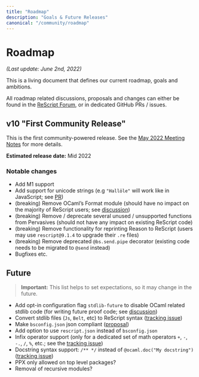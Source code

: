 ```yaml
---
title: "Roadmap"
description: "Goals & Future Releases"
canonical: "/community/roadmap"
---
```


# Roadmap

*(Last update: June 2nd, 2022)*

This is a living document that defines our current roadmap, goals and ambitions.

All roadmap related discussions, proposals and changes can either be found in the [ReScript Forum](https://forum.rescript-lang.org), or in dedicated GitHub PRs / issues.

## v10 "First Community Release"

This is the first community-powered release. See the [May 2022 Meeting Notes](https://forum.rescript-lang.org/t/community-meeting-may-2022/3280) for more details.

**Estimated release date:** Mid 2022

### Notable changes
- Add M1 support
- Add support for unicode strings (e.g `"Hallöle"` will work like in JavaScript; see [PR](https://github.com/rescript-lang/syntax/pull/433))
- (breaking) Remove OCaml’s Format module (should have no impact on the majority of ReScript users; see [discussion](https://forum.rescript-lang.org/t/what-stable-type-system-features-we-are-going-to-preserve-from-ocaml/1251))
- (breaking) Remove / deprecate several unused / unsupported functions from Pervasives (should not have any impact on existing ReScript code)
- (breaking) Remove functionality for reprinting Reason to ReScript (users may use `rescript@9.1.4` to upgrade their `.re` files)
- (breaking) Remove deprecated `@bs.send.pipe` decorator (existing code needs to be migrated to `@send` instead)
- Bugfixes etc.

## Future

> **Important:** This list helps to set expectations, so it may change in the future.

- Add opt-in configuration flag `stdlib-future` to disable OCaml related stdlib code (for writing future proof code; see [discussion](https://forum.rescript-lang.org/t/roles-for-belt-js-and-pervasives-in-rescript/1683))
- Convert stdlib files (`Js`, `Belt`, etc) to ReScript syntax ([tracking issue](https://github.com/rescript-lang/rescript-compiler/issues/4872))
- Make `bsconfig.json` json compliant ([proposal](https://forum.rescript-lang.org/t/proposed-changes-make-bsconfig-json-standard-compilant/1859))
- Add option to use `rescript.json` instead of `bsconfig.json`
- Infix operator support (only for a dedicated set of math operators `+`, `-`, `-.`, `/`, `%`, etc.; see the [tracking issue](https://github.com/rescript-lang/syntax/issues/440))
- Docstring syntax support: `/** */` instead of `@ocaml.doc("My docstring")` ([tracking issue](https://github.com/rescript-lang/syntax/issues/439))
- PPX only allowed on top level packages?
- Removal of recursive modules?
